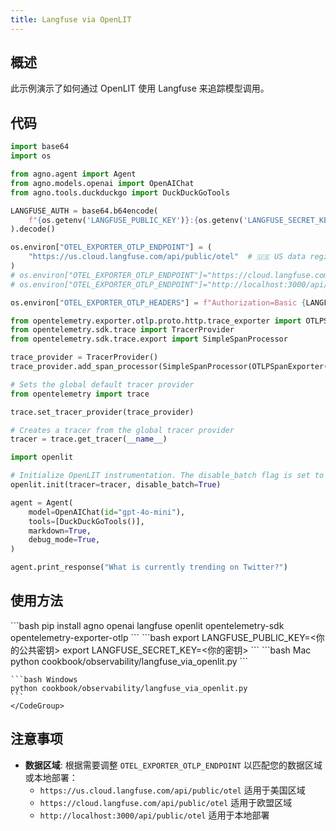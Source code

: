 ```yaml
---
title: Langfuse via OpenLIT
---
```


## 概述

此示例演示了如何通过 OpenLIT 使用 Langfuse 来追踪模型调用。

## 代码

```python
import base64
import os

from agno.agent import Agent
from agno.models.openai import OpenAIChat
from agno.tools.duckduckgo import DuckDuckGoTools

LANGFUSE_AUTH = base64.b64encode(
    f"{os.getenv('LANGFUSE_PUBLIC_KEY')}:{os.getenv('LANGFUSE_SECRET_KEY')}".encode()
).decode()

os.environ["OTEL_EXPORTER_OTLP_ENDPOINT"] = (
    "https://us.cloud.langfuse.com/api/public/otel"  # 🇺🇸 US data region
)
# os.environ["OTEL_EXPORTER_OTLP_ENDPOINT"]="https://cloud.langfuse.com/api/public/otel" # 🇪🇺 EU data region
# os.environ["OTEL_EXPORTER_OTLP_ENDPOINT"]="http://localhost:3000/api/public/otel" # 🏠 Local deployment (>= v3.22.0)

os.environ["OTEL_EXPORTER_OTLP_HEADERS"] = f"Authorization=Basic {LANGFUSE_AUTH}"

from opentelemetry.exporter.otlp.proto.http.trace_exporter import OTLPSpanExporter
from opentelemetry.sdk.trace import TracerProvider
from opentelemetry.sdk.trace.export import SimpleSpanProcessor

trace_provider = TracerProvider()
trace_provider.add_span_processor(SimpleSpanProcessor(OTLPSpanExporter()))

# Sets the global default tracer provider
from opentelemetry import trace

trace.set_tracer_provider(trace_provider)

# Creates a tracer from the global tracer provider
tracer = trace.get_tracer(__name__)

import openlit

# Initialize OpenLIT instrumentation. The disable_batch flag is set to true to process traces immediately.
openlit.init(tracer=tracer, disable_batch=True)

agent = Agent(
    model=OpenAIChat(id="gpt-4o-mini"),
    tools=[DuckDuckGoTools()],
    markdown=True,
    debug_mode=True,
)

agent.print_response("What is currently trending on Twitter?")
```

## 使用方法

<Steps>
  <Step title="安装依赖">
    ```bash
    pip install agno openai langfuse openlit opentelemetry-sdk opentelemetry-exporter-otlp
    ```
  </Step>

  <Step title="设置环境变量">
    ```bash
    export LANGFUSE_PUBLIC_KEY=<你的公共密钥>
    export LANGFUSE_SECRET_KEY=<你的密钥>
    ```
  </Step>

  <Step title="运行 Agent">
    <CodeGroup>
    ```bash Mac
    python cookbook/observability/langfuse_via_openlit.py
    ```

    ```bash Windows
    python cookbook/observability/langfuse_via_openlit.py
    ```
    </CodeGroup>
  </Step>
</Steps>

## 注意事项

- **数据区域**: 根据需要调整 `OTEL_EXPORTER_OTLP_ENDPOINT` 以匹配您的数据区域或本地部署：
  - `https://us.cloud.langfuse.com/api/public/otel` 适用于美国区域
  - `https://cloud.langfuse.com/api/public/otel` 适用于欧盟区域
  - `http://localhost:3000/api/public/otel` 适用于本地部署